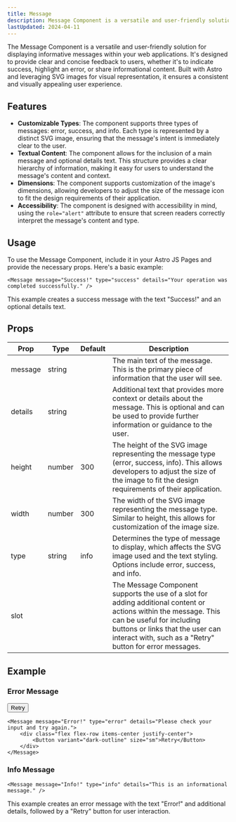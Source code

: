 ```yaml
---
title: Message
description: Message Component is a versatile and user-friendly solution for displaying informative messages within your web applications.
lastUpdated: 2024-04-11
---
```



The Message Component is a versatile and user-friendly solution for displaying
informative messages within your web applications. It's designed to provide clear
and concise feedback to users, whether it's to indicate success, highlight an error,
or share informational content. Built with Astro and leveraging SVG images for
visual representation, it ensures a consistent and visually appealing user experience.

## Features

- **Customizable Types**: The component supports three types of messages: error, success,
  and info. Each type is represented by a distinct SVG image, ensuring that the message's
  intent is immediately clear to the user.
- **Textual Content**: The component allows for the inclusion of a main message and optional
  details text. This structure provides a clear hierarchy of information, making it easy for
  users to understand the message's content and context.
- **Dimensions**: The component supports customization of the image's dimensions, allowing
  developers to adjust the size of the message icon to fit the design requirements of their application.
- **Accessibility**: The component is designed with accessibility in mind, using the `role="alert"`
  attribute to ensure that screen readers correctly interpret the message's content and type.

## Usage

To use the Message Component, include it in your Astro JS Pages and provide the necessary props. Here's a basic example:

<Message message="Success!" type="success" details="Your operation was completed successfully." />

```astro
<Message message="Success!" type="success" details="Your operation was completed successfully." />
```

This example creates a success message with the text "Success!" and an optional details text.

## Props
| Prop     | Type     | Default | Description                                                                                                     |
|----------|----------|---------|-----------------------------------------------------------------------------------------------------------------|
| message  | string   |         | The main text of the message. This is the primary piece of information that the user will see.                  |
| details  | string   |         | Additional text that provides more context or details about the message. This is optional and can be used to provide further information or guidance to the user. |
| height   | number   | 300     | The height of the SVG image representing the message type (error, success, info). This allows developers to adjust the size of the image to fit the design requirements of their application. |
| width    | number   | 300     | The width of the SVG image representing the message type. Similar to height, this allows for customization of the image size. |
| type     | string   | info    | Determines the type of message to display, which affects the SVG image used and the text styling. Options include error, success, and info. |
| slot     |          |         | The Message Component supports the use of a slot for adding additional content or actions within the message. This can be useful for including buttons or links that the user can interact with, such as a "Retry" button for error messages. |


## Example

### Error Message

<Message message="Error!" type="error" details="Please check your input and try again.">
    <div class="flex flex-row items-center justify-center">
        <Button variant="dark-outline" size="sm">Retry</Button>
    </div>
</Message>

```astro
<Message message="Error!" type="error" details="Please check your input and try again.">
    <div class="flex flex-row items-center justify-center">
        <Button variant="dark-outline" size="sm">Retry</Button>
    </div>
</Message>
```

### Info Message

<Message message="Info!" type="info" details="This is an informational message." />

```astro
<Message message="Info!" type="info" details="This is an informational message." />
```

This example creates an error message with the text "Error!" and additional details, followed by a "Retry" button for user interaction.